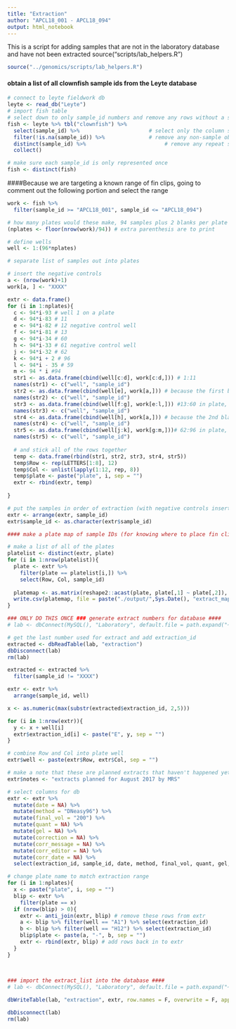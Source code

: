 ```yaml
---
title: "Extraction"
author: "APCL18_001 - APCL18_094"
output: html_notebook
---
```


This is a script for adding samples that are not in the laboratory database and have not been extracted 
source("scripts/lab_helpers.R")
```r
source("../genomics/scripts/lab_helpers.R")
```
#### obtain a list of all clownfish sample ids from the Leyte database ####
```r
# connect to leyte fieldwork db
leyte <- read_db("Leyte")
# import fish table
# select down to only sample_id numbers and remove any rows without a sample
fish <- leyte %>% tbl("clownfish") %>% 
  select(sample_id) %>%                      # select only the column sample_id
  filter(!is.na(sample_id)) %>%              # remove any non-sample observations
  distinct(sample_id) %>%                         # remove any repeat sample_ids (this should not be needed)
  collect()

# make sure each sample_id is only represented once
fish <- distinct(fish)
```

####Because we are targeting a known range of fin clips, going to comment out the following portion and select the range
```r
work <- fish %>% 
  filter(sample_id >= "APCL18_001", sample_id <= "APCL18_094")
```

<!-- #### compare that list to samples that have already been extracted #### -->
<!-- ```{r} -->
<!-- #connect to laboratory db -->
<!-- lab <- read_db("Laboratory") -->

<!-- # import extraction table and reduce to only the sample_id column -->
<!-- extr <- lab %>% tbl("extraction") %>%  -->
<!--   select(sample_id) %>%  -->
<!--   collect() -->
<!-- ``` -->
<!-- #### select any samples in "fish" that have notbeen extracted in "extr"  -->
<!-- ```{r} -->
<!-- work <- fish %>%  -->
<!--   filter(!sample_id %in% extr$sample_id) -->

<!-- # remove samples that cannot be extracted -->
<!-- errors <- c("APCL12_271", "APCL13_024", "APCL13_547", "APCL13_549", "APCL13_551", "APCL13_553", "APCL14_030", "APCL14_157", "APCL14_161", "APCL14_164", "APCL14_301", "APCL14_304", "APCL14_305", "APCL14_306", "APCL14_492", "APCL14_494", "APCL15_355550", "APCL15_404305", "APCL15_405807") -->

<!-- work <- work %>%  -->
<!--   filter(!sample_id %in% errors) %>%  -->
<!--   select(sample_id) %>%  -->
<!--   arrange(sample_id) -->

<!-- ``` -->


```r
# how many plates would these make, 94 samples plus 2 blanks per plate
(nplates <- floor(nrow(work)/94)) # extra parenthesis are to print

# define wells
well <- 1:(96*nplates)

# separate list of samples out into plates

# insert the negative controls
a <- (nrow(work)+1)
work[a, ] <- "XXXX"

extr <- data.frame()
for (i in 1:nplates){
  c <- 94*i-93 # well 1 on a plate
  d <- 94*i-83 # 11
  e <- 94*i-82 # 12 negative control well
  f <- 94*i-81 # 13
  g <- 94*i-34 # 60
  h <- 94*i-33 # 61 negative control well
  j <- 94*i-32 # 62
  k <- 94*i + 2 # 96
  l <- 94*i - 35 # 59
  m <- 94 * i #94
  str1 <- as.data.frame(cbind(well[c:d], work[c:d,])) # 1:11
  names(str1) <- c("well", "sample_id")
  str2 <- as.data.frame(cbind(well[e], work[a,])) # because the first blank is in the 12th position
  names(str2) <- c("well", "sample_id")
  str3 <- as.data.frame(cbind(well[f:g], work[e:l,])) #13:60 in plate, 12:59 in list
  names(str3) <- c("well", "sample_id")
  str4 <- as.data.frame(cbind(well[h], work[a,])) # because the 2nd blank is in the 61st position
  names(str4) <- c("well", "sample_id")
  str5 <- as.data.frame(cbind(well[j:k], work[g:m,]))# 62:96 in plate, 60:94 in list
  names(str5) <- c("well", "sample_id")
  
  # and stick all of the rows together
  temp <- data.frame(rbind(str1, str2, str3, str4, str5))
  temp$Row <- rep(LETTERS[1:8], 12)
  temp$Col <- unlist(lapply(1:12, rep, 8))
  temp$plate <- paste("plate", i, sep = "")
  extr <- rbind(extr, temp)
  
}

# put the samples in order of extraction (with negative controls inserted)
extr <- arrange(extr, sample_id)
extr$sample_id <- as.character(extr$sample_id)

#### make a plate map of sample IDs (for knowing where to place fin clips) ####

# make a list of all of the plates
platelist <- distinct(extr, plate)
for (i in 1:nrow(platelist)){
  plate <- extr %>% 
    filter(plate == platelist[i,]) %>% 
    select(Row, Col, sample_id)
  
  platemap <- as.matrix(reshape2::acast(plate, plate[,1] ~ plate[,2]), value.var = plate[,3])
  write.csv(platemap, file = paste("./output/",Sys.Date(), "extract_map", i, ".csv", sep = ""))
}

### ONLY DO THIS ONCE ### generate extract numbers for database ####
# lab <- dbConnect(MySQL(), "Laboratory", default.file = path.expand("~/myconfig.cnf"), port = 3306, create = F, host = NULL, user = NULL, password = NULL)

# get the last number used for extract and add extraction_id
extracted <- dbReadTable(lab, "extraction")
dbDisconnect(lab)
rm(lab)

extracted <- extracted %>% 
  filter(sample_id != "XXXX")

extr <- extr %>% 
  arrange(sample_id, well) 

x <- as.numeric(max(substr(extracted$extraction_id, 2,5)))

for (i in 1:nrow(extr)){
  y <- x + well[i]
  extr$extraction_id[i] <- paste("E", y, sep = "")
}

# combine Row and Col into plate well
extr$well <- paste(extr$Row, extr$Col, sep = "")

# make a note that these are planned extracts that haven't happened yet
extr$notes <- "extracts planned for August 2017 by MRS"

# select columns for db
extr <- extr %>% 
  mutate(date = NA) %>% 
  mutate(method = "DNeasy96") %>% 
  mutate(final_vol = "200") %>% 
  mutate(quant = NA) %>% 
  mutate(gel = NA) %>% 
  mutate(correction = NA) %>%
  mutate(corr_message = NA) %>% 
  mutate(corr_editor = NA) %>% 
  mutate(corr_date = NA) %>% 
  select(extraction_id, sample_id, date, method, final_vol, quant, gel, well, plate, notes, correction, corr_message, corr_editor, corr_date)

# change plate name to match extraction range
for (i in 1:nplates){
  x <- paste("plate", i, sep = "")
  blip <- extr %>% 
    filter(plate == x)
  if (nrow(blip) > 0){
    extr <- anti_join(extr, blip) # remove these rows from extr
    a <- blip %>% filter(well == "A1") %>% select(extraction_id)
    b <- blip %>% filter(well == "H12") %>% select(extraction_id)
    blip$plate <- paste(a, "-", b, sep = "")
    extr <- rbind(extr, blip) # add rows back in to extr
  }
}
  

  
### import the extract_list into the database ####
# lab <- dbConnect(MySQL(), "Laboratory", default.file = path.expand("~/myconfig.cnf"), port = 3306, create = F, host = NULL, user = NULL, password = NULL)

dbWriteTable(lab, "extraction", extr, row.names = F, overwrite = F, append = T)

dbDisconnect(lab)
rm(lab)

```


